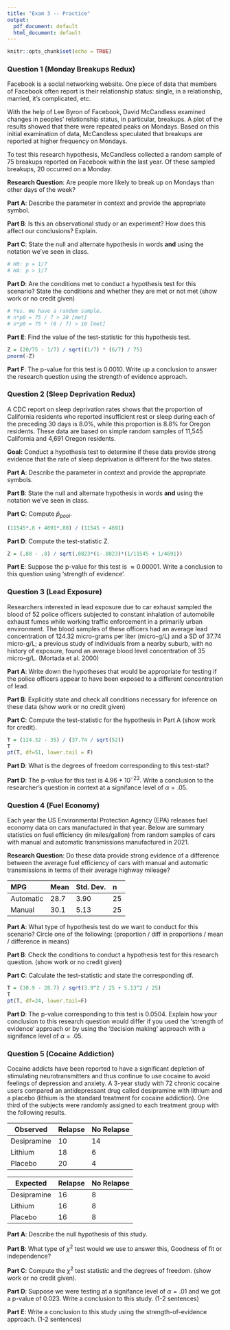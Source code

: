 ---
title: "Exam 3 -- Practice"
output:
  pdf_document: default
  html_document: default
---

```{r setup, include=FALSE}
knitr::opts_chunk$set(echo = TRUE)
```

### Question 1 (Monday Breakups Redux)

Facebook is a social networking website. One piece of data that members of Facebook often report is their relationship status: single, in a relationship, married, it’s complicated, etc.

With the help of Lee Byron of Facebook, David McCandless examined changes in peoples’ relationship status, in particular, breakups. A plot of the results showed that there were repeated peaks on Mondays. Based on this initial examination of data, McCandless speculated that breakups are reported at higher frequency on Mondays.

To test this research hypothesis, McCandless collected a random sample of 75 breakups reported on Facebook within the last year. Of these sampled breakups, 20 occurred on a Monday.

**Research Question**: Are people more likely to break up on Mondays than other days of the week?

**Part A**: Describe the parameter in context and provide the appropriate symbol. \vspace{10mm}

**Part B**: Is this an observational study or an experiment? How does this affect our conclusions? Explain.

\vspace{10mm}

**Part C**: State the null and alternate hypothesis in words **and** using the notation we've seen in class.

```{r, echo=F, include=F}
# H0: p = 1/7
# HA: p > 1/7
```

\vspace{20mm}

**Part D**: Are the conditions met to conduct a hypothesis test for this scenario? State the conditions and whether they are met or not met (show work or no credit given)

```{r, echo=F, include=F}
# Yes. We have a random sample.
# n*p0 = 75 / 7 > 10 [met]
# n*p0 = 75 * (6 / 7) > 10 [met]
```

\vspace{15mm}

**Part E**: Find the value of the test-statistic for this hypothesis test.

```{r, echo=F, eval=F}
Z = (20/75 - 1/7) / sqrt((1/7) * (6/7) / 75)
pnorm(-Z)
```
\vspace{20mm}

**Part F**: The p-value for this test is 0.0010. Write up a conclusion to answer the research question using the strength of evidence approach.


\newpage

### Question 2 (Sleep Deprivation Redux)

A CDC report on sleep deprivation rates shows that the proportion of California residents who reported insufficient rest or sleep during each of the preceding 30 days is 8.0\%, while this proportion is 8.8\% for Oregon residents. These data are based on simple random samples of 11,545 California and 4,691 Oregon residents.

**Goal:** Conduct a hypothesis test to determine if these data provide strong evidence that the rate of sleep deprivation is different for the two states.

**Part A**: Describe the parameter in context and provide the appropriate symbols. \vspace{20mm}

**Part B**: State the null and alternate hypothesis in words **and** using the notation we've seen in class. \vspace{25mm}

**Part C**: Compute $\widehat{p}_{pool}$. \vspace{30mm}

```{r, echo=F, eval=F}
(11545*.8 + 4691*.88) / (11545 + 4691)
```
**Part D**: Compute the test-statistic Z. \vspace{30mm}

```{r, echo=F, eval=F}
Z = (.88 - .8) / sqrt(.0823*(1-.0823)*(1/11545 + 1/4691))
```

**Part E**: Suppose the p-value for this test is $\approx 0.00001$. Write a conclusion to this question using 'strength of evidence'.








\newpage

### Question 3 (Lead Exposure)

Researchers interested in lead exposure due to car exhaust sampled the blood of 52 police officers subjected to constant inhalation of automobile exhaust fumes while working traffic enforcement in a primarily urban environment. The blood samples of these officers had an average lead concentration of 124.32 micro-grams per liter (micro-g/L) and a SD of 37.74 micro-g/L; a previous study of individuals from a nearby suburb, with no history of exposure, found an average blood level concentration of 35 micro-g/L. (Mortada et al. 2000)

**Part A**:  Write down the hypotheses that would be appropriate for testing if the police officers appear to have been exposed to a different concentration of lead. \vspace{20mm}

**Part B**: Explicitly state and check all conditions necessary for inference on these data (show work or no credit given) \vspace{20mm}

**Part C**: Compute the test-statistic for the hypothesis in Part A (show work for credit). \vspace{30mm}

```{r, echo=F, eval=F}
T = (124.32 - 35) / (37.74 / sqrt(52))
T
pt(T, df=51, lower.tail = F)
```
**Part D**: What is the degrees of freedom corresponding to this test-stat?

**Part D**: The p-value for this test is $4.96*10^{-23}$. Write a conclusion to the researcher's question in context at a signifance level of $\alpha=.05$. 

\newpage

### Question 4 (Fuel Economy)

Each year the US Environmental Protection Agency (EPA)
releases fuel economy data on cars manufactured in that year. Below are summary statistics on fuel efficiency (in miles/gallon) from random samples of cars with manual and automatic transmissions manufactured in 2021.

**Research Question**: Do these data provide strong evidence of a difference between the average fuel efficiency of cars with manual and automatic transmissions in terms of their average highway mileage?

MPG        Mean             Std. Dev.         n
--------   --------------   ----------------  --------
Automatic  28.7             3.90              25 
Manual     30.1             5.13              25
---------  --------------   ----------------  --------

**Part A**: What type of hypothesis test do we want to conduct for this scenario? Circle one of the following: (proportion / diff in proportions / mean / difference in means)

**Part B**: Check the conditions to conduct a hypothesis test for this research question. (show work or no credit given) \vspace{30mm}

**Part C**: Calculate the test-statistic and state the corresponding df. \vspace{35mm}

```{r, echo=F, eval=F}
T = (30.9 - 28.7) / sqrt(3.9^2 / 25 + 5.13^2 / 25)
T
pt(T, df=24, lower.tail=F)
```

**Part D**: The p-value corresponding to this test is 0.0504. Explain how your conclusion to this research question would differ if you used the 'strength of evidence' approach or by using the 'decision making' approach with a signifance level of $\alpha=.05$.

\newpage

### Question 5 (Cocaine Addiction)

Cocaine addicts have been reported to have a significant depletion of stimulating neurotransmitters and thus continue to use cocaine to avoid feelings of depression and anxiety. A 3-year study with 72 chronic cocaine users compared an antidepressant drug called desipramine with lithium and a placebo (lithium is the standard treatment for cocaine addiction). One third of the subjects were randomly assigned to each treatment group with the following results.

Observed    Relapse          No Relapse     
--------    --------------   ---------------
Desipramine 10               14
Lithium     18               6
Placebo     20               4
---------   --------------   ---------------


Expected    Relapse          No Relapse
--------    --------------   ---------------
Desipramine 16               8
Lithium     16               8
Placebo     16               8
---------   --------------   ---------------

**Part A**: Describe the null hypothesis of this study. \vspace{15mm}

**Part B**: What type of $\chi^2$ test would we use to answer this, Goodness of fit or independence?

**Part C**: Compute the $\chi^2$ test statistic and the degrees of freedom. (show work or no credit given). \vspace{40mm}

**Part D**: Suppose we were testing at a signifance level of $\alpha=.01$ and we got a p-value of 0.023. Write a conclusion to this study. (1-2 sentences) \vspace{30mm}

**Part E**: Write a conclusion to this study using the strength-of-evidence approach. (1-2 sentences)




